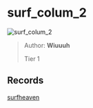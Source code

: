 
# surf_colum_2

![surf_colum_2](https://raw.githubusercontent.com/Sayt123/SurfMapPics/Maps-and-bonuses/csgo/surf_colum_2.jpg)

> Author: **Wiuuuh**
>
> Tier 1

## Records

[surfheaven](https://surfheaven.eu/map/surf_colum_2)
